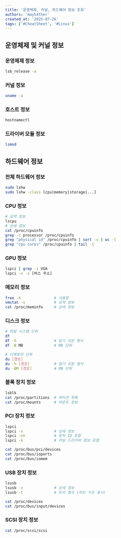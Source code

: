 ```yaml
---
title: '운영체제, 커널, 하드웨어 정보 조회'
authors: 'may54ther'
created_at: '2025-07-26'
tags: ['#CheatSheet', '#Linux']
---
```

## 운영체제 및 커널 정보

### 운영체제 정보
```sh
lsb_release -a
```
### 커널 정보
```sh
uname -a
```
### 호스트 정보
```sh
hostnamectl
```
### 드라이버 모듈 정보
```sh
lsmod
```

## 하드웨어 정보

### 전체 하드웨어 정보
```sh
sudo lshw
sudo lshw -class [cpu|memory|storage|...]
```
### CPU 정보
```sh
# 요약 정보
lscpu
# 상세 정보
cat /proc/cpuinfo
grep -c processor /proc/cpuinfo
grep "physical id" /proc/cpuinfo | sort -u | wc -l
grep "cpu cores" /proc/cpuinfo | tail -1
```
### GPU 정보
```sh
lspci | grep -i VGA
lspci -v -s [버스 주소]
```
### 메모리 정보
```sh
free -h               # 사용량
vmstat -s             # 요약 정보
cat /proc/meminfo     # 상세 정보
```
### 디스크 정보
```sh
# 파일 시스템 단위
df
df -h                 # 읽기 쉬운 형식
df -B MB              # MB 단위

# 디렉토리 단위
du [경로]
du -h [경로]           # 읽기 쉬운 형식
du -BM [경로]          # MB 단위
```
### 블록 장치 정보
```sh
lsblk
cat /proc/partitions  # 파티션 목록
cat /proc/mounts      # 마운트 정보
```
### PCI 장치 정보
```sh
lspci
lspci -v              # 상세 정보
lspci -nn             # 장치 ID 포함
lspci -k              # 커널 드라이버 정보 포함

cat /proc/bus/pci/devices
cat /proc/bus/ioports
cat /proc/bus/iomem
```
### USB 장치 정보
```sh
lsusb
lsusb -v              # 상세 정보
lsusb -t              # 트리 형식 (허브 구조 표시)

cat /proc/devices
cat /proc/bus/input/devices
```
### SCSI 장치 정보
```sh
cat /proc/scsi/scsi
```

